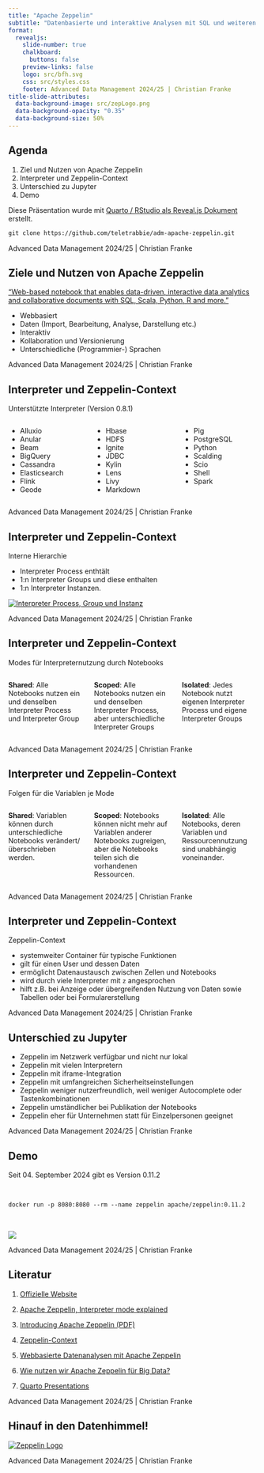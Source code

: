 ```yaml
---
title: "Apache Zeppelin"
subtitle: "Datenbasierte und interaktive Analysen mit SQL und weiteren Programmiersprachen"
format:
  revealjs: 
    slide-number: true
    chalkboard: 
      buttons: false
    preview-links: false
    logo: src/bfh.svg
    css: src/styles.css
    footer: Advanced Data Management 2024/25 | Christian Franke
title-slide-attributes:
  data-background-image: src/zepLogo.png
  data-background-opacity: "0.35"
  data-background-size: 50%
---
```


## Agenda

1. Ziel und Nutzen von Apache Zeppelin
1. Interpreter und Zeppelin-Context
1. Unterschied zu Jupyter
1. Demo

::: {.fragment .fade-up}
Diese Präsentation wurde mit [Quarto / RStudio als Reveal.js Dokument](https://quarto.org/docs/presentations/){target="_blank"} erstellt.

```default
git clone https://github.com/teletrabbie/adm-apache-zeppelin.git
```
:::

::: footer
Advanced Data Management 2024/25 | Christian Franke
:::


## Ziele und Nutzen von Apache Zeppelin

["Web-based notebook that enables data-driven, interactive data analytics and collaborative documents with SQL, Scala, Python, R and more."](https://zeppelin.apache.org){target="_blank"}

::: incremental
* Webbasiert
* Daten (Import, Bearbeitung, Analyse, Darstellung etc.)
* Interaktiv
* Kollaboration und Versionierung
* Unterschiedliche (Programmier-) Sprachen
:::

::: footer
Advanced Data Management 2024/25 | Christian Franke
:::


## Interpreter und Zeppelin-Context

Unterstützte Interpreter (Version 0.8.1)

::: columns
::: {.column width="33%"}
* Alluxio
* Anular
* Beam
* BigQuery
* Cassandra
* Elasticsearch
* Flink
* Geode
:::

::: {.column width="34%"}
* Hbase
* HDFS
* Ignite
* JDBC
* Kylin
* Lens
* Livy
* Markdown
:::

::: {.column width="33%"}
* Pig
* PostgreSQL
* Python
* Scalding
* Scio
* Shell
* Spark
:::
:::

::: footer
Advanced Data Management 2024/25 | Christian Franke
:::


## Interpreter und Zeppelin-Context

Interne Hierarchie

::: incremental
* Interpreter Process enthtält 
* 1:n Interpreter Groups und diese enthalten
* 1:n Interpreter Instanzen.
:::

::: {.fragment}
[![Interpreter Process, Group und Instanz](/src/interpreter.webp)](https://medium.com/@leemoonsoo/apache-zeppelin-interpreter-mode-explained-bae0525d0555){target="_blank"}
::: 

::: footer
Advanced Data Management 2024/25 | Christian Franke
:::


## Interpreter und Zeppelin-Context

Modes für Interpreternutzung durch Notebooks

::: columns
::: {.fragment .column width="33%"}
**Shared**: Alle Notebooks nutzen ein und denselben Interpreter Process und Interpreter Group
:::

::: {.fragment .column width="34%"}
**Scoped**: Alle Notebooks nutzen ein und denselben Interpreter Process, aber unterschiedliche Interpreter Groups
:::

::: {.fragment .column width="33%"}
**Isolated**: Jedes Notebook nutzt eigenen Interpreter Process und eigene Interpreter Groups
:::
:::

::: footer
Advanced Data Management 2024/25 | Christian Franke
:::


## Interpreter und Zeppelin-Context

Folgen für die Variablen je Mode

::: columns
::: {.fragment .column width="33%"}
**Shared**: Variablen können durch unterschiedliche Notebooks verändert/überschrieben werden.
:::

::: {.fragment .column width="34%"}
**Scoped**: Notebooks können nicht mehr auf Variablen anderer Notebooks zugreigen, aber die Notebooks teilen sich die vorhandenen Ressourcen.
:::

::: {.fragment .column width="33%"}
**Isolated**: Alle Notebooks, deren Variablen und Ressourcennutzung sind unabhängig voneinander.
:::
:::

::: footer
Advanced Data Management 2024/25 | Christian Franke
:::


## Interpreter und Zeppelin-Context

Zeppelin-Context

* systemweiter Container für typische Funktionen
* gilt für einen User und dessen Daten
* ermöglicht Datenaustausch zwischen Zellen und Notebooks
* wird durch viele Interpreter mit `z` angesprochen
* hilft z.B. bei Anzeige oder übergreifenden Nutzung von Daten sowie Tabellen oder bei Formularerstellung

::: footer
Advanced Data Management 2024/25 | Christian Franke
:::


## Unterschied zu Jupyter

* Zeppelin im Netzwerk verfügbar und nicht nur lokal
* Zeppelin mit vielen Interpretern
* Zeppelin mit iframe-Integration
* Zeppelin mit umfangreichen Sicherheitseinstellungen
* Zeppelin weniger nutzerfreundlich, weil weniger Autocomplete oder Tastenkombinationen
* Zeppelin umständlicher bei Publikation der Notebooks
* Zeppelin eher für Unternehmen statt für Einzelpersonen geeignet

::: footer
Advanced Data Management 2024/25 | Christian Franke
:::


## Demo

Seit 04. September 2024 gibt es Version 0.11.2

<br>

```default
docker run -p 8080:8080 --rm --name zeppelin apache/zeppelin:0.11.2
```

<br>

![](/src/dockerSize.png)

::: footer
Advanced Data Management 2024/25 | Christian Franke
:::


## Literatur

1. [Offizielle Website](https://zeppelin.apache.org){target="_blank"}

1. [Apache Zeppelin, Interpreter mode explained](https://medium.com/@leemoonsoo/apache-zeppelin-interpreter-mode-explained-bae0525d0555){target="_blank"}

1. [Introducing Apache Zeppelin (PDF)](https://indico.cern.ch/event/449076/contributions/1956693/attachments/1165693/1680444/introducingApacheZeppelin.pdf){target="_blank"}

1. [Zeppelin-Context](https://zeppelin.apache.org/docs/latest/usage/other_features/zeppelin_context.html){target="_blank"}

1. [Webbasierte Datenanalysen mit Apache Zeppelin](https://entwickler.de/datenbanken/apache-zeppelin-datenanalyse){target="_blank"}

1. [Wie nutzen wir Apache Zeppelin für Big Data?](https://www.micromata.de/blog/apache-zeppelin-big-data/){target="_blank"}

1. [Quarto Presentations](https://quarto.org/docs/presentations/){target="_blank"}

::: footer
Advanced Data Management 2024/25 | Christian Franke
:::


## Hinauf in den Datenhimmel!

[![Zeppelin Logo](/src/zepLogo.png)](https://zeppelin.apache.org){target="_blank"}

::: footer
Advanced Data Management 2024/25 | Christian Franke
:::
